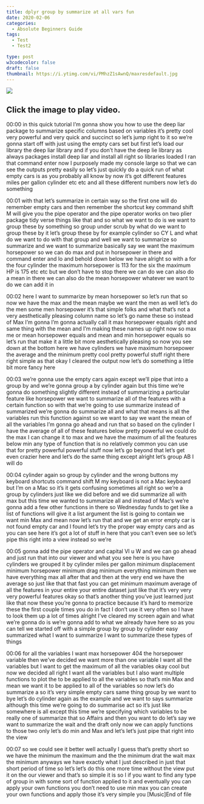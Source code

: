 ```yaml
---
title: dplyr group by summarize at all vars fun
date: 2020-02-06
categories:
  - Absolute Beginners Guide
tags:
  - Test
  - Test2

type: post
w3codecolor: false
draft: false
thumbnail: https://i.ytimg.com/vi/PMhzZ1sAwnQ/maxresdefault.jpg
---
```


<a href="https://www.youtube.com/watch?v=PMhzZ1sAwnQ">
<picture><img src="https://i.ytimg.com/vi/PMhzZ1sAwnQ/maxresdefault.jpg"></picture>
</a>



## Click the image to play video.



00:00
in this quick tutorial I'm gonna show you how to use the deep liar package to
summarize specific columns based on variables it's pretty cool very powerful
and very quick and succinct so let's jump right to it
so we're gonna start off with just using the empty cars set but first let's load
our library the deep liar library and if you don't have the deep lie library as
always packages install deep liar and install all right so libraries loaded I
ran that command enter now I purposely made my console large so that we can see
the outputs pretty easily so let's just quickly do a quick run of what empty
cars is as you probably all know by now it's got different features miles per
gallon cylinder etc etc and all these different numbers now let's do something

00:01
with that let's summarize in certain way so the first one will do remember empty
cars and then remember the shortcut key command shift M will give you the pipe
operator and the pipe operator works on two plier package tidy verse things like
that and so what we want to do is we want to group these by something so
group under scrub by what do we want to group these by it let's group these by
for example cylinder so CY L and what do we want to do with that group and well
we want to summarize so summarize and we want to summarize basically say we want
the maximum horsepower so we can do max and put in horsepower in there and
command enter and lo and behold down below we have alright so with a for the
four cylinder the maximum horsepower is 113 for the six the maximum HP is 175
etc etc but we don't have to stop there we can do we can also do a mean in there
we can also do the mean horsepower whatever we want to do we can add it in

00:02
here I want to summarize by mean horsepower so let's run that so now we
have the max and the mean maybe we want the men as well let's do the men
some men horsepower it's that simple folks and what that's not a very
aesthetically pleasing column name so let's go name these so instead of Max
I'm gonna I'm gonna actually call it max horsepower equals right and same thing
with the mean and I'm making these names up right now so max me or mean
horsepower equals and mean and min horsepower equals so let's run that make
it a little bit more aesthetically pleasing so now you see down at the
bottom here we have cylinders we have maximum horsepower the average and the
minimum pretty cool pretty powerful stuff right there right simple as that
okay I cleared the output now let's do something a little bit more fancy here

00:03
we're gonna use the empty cars again except we'll pipe that into a group by
and we're gonna group a by cylinder again but this time we're gonna do
something slightly different instead of summarizing a particular
feature like horsepower we want to summarize all of the features with a
certain function so with that we're going to use summarize instead of
summarized we're gonna do summarize all and what that means is all the variables
run this function against so we want to say we want the mean of all the
variables I'm gonna go ahead and run that so based on the cylinder I have the
average of all of these features below pretty powerful we could do the max I
can change it to max and we have the maximum of all the features below min
any type of function that is no relatively common you can use that for
pretty powerful powerful stuff now let's go beyond that let's get even crazier
here and let's do the same thing except alright let's group AB I will do

00:04
cylinder again so group by cylinder and the wrong buttons my keyboard shortcuts
command shift M my keyboard is not a Mac keyboard but I'm on a Mac so it's it
gets confusing sometimes all right so we're a group by cylinders just like we
did before and we did summarize all with
max but this time we wanted to summarize all
and instead of Mac's we're gonna add a few other functions in there so
Wednesday funds to get like a list of functions will give it a list argument
the list is going to contain we want min Max and mean now let's run that and we
get an error empty car is not found empty car and I found let's try the
proper way empty cars and as you can see here it's got a lot of stuff in here
that you can't even see so let's pipe this right into a view instead so we're

00:05
gonna add the pipe operator and capital VI u W and we can go ahead and just run
that into our viewer and what you see here is you have cylinders we grouped it
by cylinder miles per gallon minimum displacement minimum horsepower minimum
drag minimum everything minimum then we have everything max all after that and
then at the very end we have the average so just like that that fast you can get
minimum maximum average of all the features in your entire your entire
dataset just like that it's very very very powerful features okay so that's
another thing you've just learned just like that
now these you're gonna to practice because it's hard to memorize these the
first couple times you do in fact I don't use it very often so I have to
look them up a lot of times alright I've cleared my screen again and
what we're gonna do is we're gonna add to what we already have here so as you
can tell we started off with a simple group by group by cylinder easy
summarized what I want to summarize I want to summarize these types of things

00:06
for all the variables I want max horsepower 404 the horsepower variable
then we've decided we want more than one variable I want all the variables but I
want to get the maximum of all the variables okay cool but now we decided
all right I want all the variables but I
also want multiple functions to plot the to be applied to all the variables so
that's min Max and mean we want it to be applied to all of the variables so now
let's do summarize a so it's very simple empty cars same thing group by we want
to bye let's do cylinder again as the example and we want to says summarize
although this time we're going to do summarise act so it's just like
somewhere is all except this time we're specifying which variables to be really
one of summarize that so Affairs and then you want to do let's say we want to
summarize the wait and the draft only now we can apply functions to those two
only let's do min and Max and let's let's just pipe that right into the view

00:07
so we could see it better well actually I guess that's pretty short so we have
the minimum the maximum and the the minimum drat the wait max the minimum
anyways we have exactly what I just described in just that short period of
time so let's let's do this one more time without the view put it on the our
viewer and that's so simple it is so I if you want to find any type of group in
with some sort of function applied to it and eventually you can apply your own
functions you don't need to use min max you can create your own functions and
apply those it's very simple you [Music]End of file

